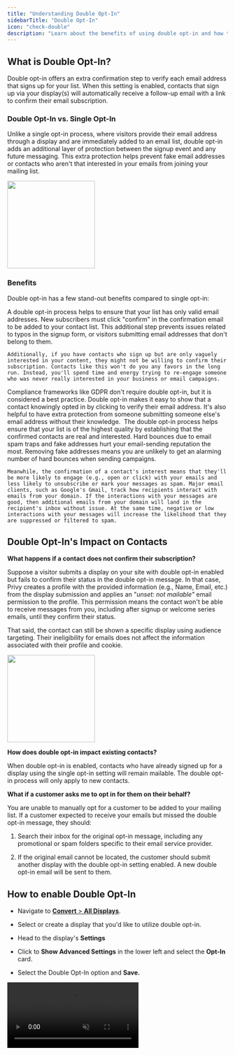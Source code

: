```yaml
---
title: "Understanding Double Opt-In"
sidebarTitle: "Double Opt-In"
icon: "check-double"
description: "Learn about the benefits of using double opt-in and how to enable it for your business."
---
```


## What is Double Opt-In?

Double opt-in offers an extra confirmation step to verify each email address that signs up for your list. When this setting is enabled, contacts that sign up via your display(s) will automatically receive a follow-up email with a link to confirm their email subscription.

### Double Opt-In vs. Single Opt-In

Unlike a single opt-in process, where visitors provide their email address through a display and are immediately added to an email list, double opt-in adds an additional layer of protection between the signup event and any future messaging. This extra protection helps prevent fake email addresses or contacts who aren't that interested in your emails from joining your mailing list. 

<img height="200" src="/images/contact-management/single-vs-double-opt-in.png" />

### Benefits

Double opt-in has a few stand-out benefits compared to single opt-in: 

<AccordionGroup>
  <Accordion title="Higher Quality Leads" defaultOpen={false} icon="trophy-star">
    A double opt-in process helps to ensure that your list has only valid email addresses. New subscribers must click "confirm" in the confirmation email to be added to your contact list. This additional step prevents issues related to typos in the signup form, or visitors submitting email addresses that don't belong to them.

    Additionally, if you have contacts who sign up but are only vaguely interested in your content, they might not be willing to confirm their subscription. Contacts like this won't do you any favors in the long run. Instead, you'll spend time and energy trying to re-engage someone who was never really interested in your business or email campaigns. 
  </Accordion>

  <Accordion title="Proof of Consent" defaultOpen={false} icon="person-circle-check">
    Compliance frameworks like GDPR don't require double opt-in, but it is considered a best practice. Double opt-in makes it easy to show that a contact knowingly opted in by clicking to verify their email address. It's also helpful to have extra protection from someone submitting someone else's email address without their knowledge. 
  </Accordion>

  <Accordion title="Improved Deliverability" defaultOpen={false} icon="inbox">
    The double opt-in process helps ensure that your list is of the highest quality by establishing that the confirmed contacts are real and interested. Hard bounces due to email spam traps and fake addresses hurt your email-sending reputation the most. Removing fake addresses means you are unlikely to get an alarming number of hard bounces when sending campaigns.

    Meanwhile, the confirmation of a contact's interest means that they'll be more likely to engage (e.g., open or click) with your emails and less likely to unsubscribe or mark your messages as spam. Major email clients, such as Google's Gmail, track how recipients interact with emails from your domain. If the interactions with your messages are good, then additional emails from your domain will land in the recipient's inbox without issue. At the same time, negative or low interactions with your messages will increase the likelihood that they are suppressed or filtered to spam.
  </Accordion>
</AccordionGroup>

## Double Opt-In's Impact on Contacts

<Icon icon="circle-question" /> **What happens if a contact does not confirm their subscription?**

Suppose a visitor submits a display on your site with double opt-in enabled but fails to confirm their status in the double opt-in message. In that case, Privy creates a profile with the provided information (e.g., Name, Email, etc.) from the display submission and applies an "*unset: not mailable"* email permission to the profile. This permission means the contact won't be able to receive messages from you, including after signup or welcome series emails, until they confirm their status. 

That said, the contact can still be shown a specific display using audience targeting. Their ineligibility for emails does not affect the information associated with their profile and cookie.

<img height="200" src="/images/contact-management/unset-double-opt-in.png" />

<Icon icon="circle-question" /> **How does double opt-in impact existing contacts?**

When double opt-in is enabled, contacts who have already signed up for a display using the single opt-in setting will remain mailable. The double opt-in process will only apply to new contacts. 

<Icon icon="circle-question" /> **What if a customer asks me to opt in for them on their behalf?**

You are unable to manually opt for a customer to be added to your mailing list. If a customer expected to receive your emails but missed the double opt-in message, they should: 

1. Search their inbox for the original opt-in message, including any promotional or spam folders specific to their email service provider. 

2. If the original email cannot be located, the customer should submit another display with the double opt-in setting enabled. A new double opt-in email will be sent to them. 

## How to enable Double Opt-In

* Navigate to [**Convert** > **All Displays**](https://dashboard.privy.com/displays).

* Select or create a display that you'd like to utilize double opt-in. 

* Head to the display's **Settings**

* Click to **Show Advanced Settings** in the lower left and select the **Opt-In** card.

* Select the Double Opt-In option and **Save.**

<video autoPlay muted loop playsInline className="enable-double-opt-in" src="/images/contact-management/enable-double-opt-in.mp4" />

Contacts that sign up via this display will now go through the double opt-in process.

## Review your Double Opt-In Email

To review the double opt-in email and confirmation page that your contacts will see: 

* Click on your Business Name in the upper right corner of your Dashboard and select **Business Settings** from the dropdown menu.

* Navigate to the [**Double Opt-In**](https://dashboard.privy.com/settings/double-opt-in) page under *Email Settings*.

<img height="200" src="/images/contact-management/double-opt-in-email.png" />

<Note>
  The logo, font, and colors used for these pieces of content are determined by your [brand settings](https://privy.helpscoutdocs.com/article/174-manage-your-company-branding). No additional customizations are available for the double opt-in email and page at this time.
</Note>

## Double Opt-In for SMS

Along with Double Opt-In for email sign ups, Privy also uses Double Opt-In for SMS sign ups. If you are on our Growth Plan and you're collecting SMS contacts, your new sign ups must reply 'Y' to their Double Opt-In text message in order to become textable. You can preview your Double Opt-In text message in your [Text Settings](https://dashboard.privy.com/settings/text-settings) page within your dashboard.

[Check out this guide](https://help.privy.com/docs/learn/compliance/understand-sms-consent) for more details on SMS Consent and how Double Opt-In works for Privy Text.

<Warning>
  Unlike Double Opt-In for email sign ups, Double Opt-In is **required** for SMS sign ups; due to compliance reasons, there is no way to disable your Double Opt-In for Privy Text.
</Warning>

## Best Practices

### Thank You Page

If you have Double Opt-In enabled, it's best practice for your display's Thank You Page to remind your contacts to check their inbox for an opt-in email. Make the reminder clear, concise, and action-oriented.

<img height="200" src="/images/contact-management/double-opt-in-thank-you-page.png" />
